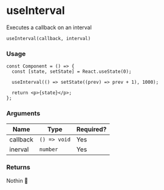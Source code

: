 
<Meta title="Hooky/useInterval/Docs" />

# useInterval

Executes a callback on an interval

`useInterval(callback, interval)`

### Usage

```tsx
const Component = () => {
  const [state, setState] = React.useState(0);

  useInterval(() => setState((prev) => prev + 1), 1000);

  return <p>{state}</p>;
};
```

### Arguments

| Name     | Type         | Required? |
| -------- | ------------ | --------- |
| callback | `() => void` | Yes       |
| inerval  | `number`     | Yes       |

### Returns

Nothin 🤪
